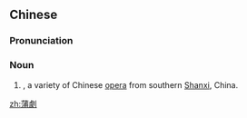 {{also|蒲剧}}
==Chinese==
{{zh-forms|s=蒲剧}}
{{wikipedia|lang=zh}}

===Pronunciation===
{{zh-pron
|m=pújù
|c=pou4 kek6
|cat=n
}}

===Noun===
{{zh-noun}}

# {{lb|zh|music}} {{w|Puju}}, a variety of Chinese [[opera]] from southern [[Shanxi]], China.

{{zh-cat|Opera}}

[[zh:蒲劇]]